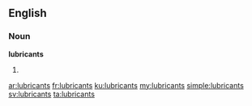 ==English==

===Noun===
'''lubricants'''

# {{plural of|lubricant}}

[[ar:lubricants]]
[[fr:lubricants]]
[[ku:lubricants]]
[[my:lubricants]]
[[simple:lubricants]]
[[sv:lubricants]]
[[ta:lubricants]]